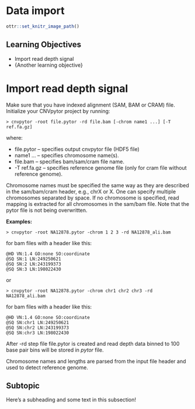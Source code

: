 
# Data import 


```r
ottr::set_knitr_image_path()
```

## Learning Objectives

- Import read depth signal
- {Another learning objective}

# Import read depth signal

Make sure that you have indexed alignment (SAM, BAM or CRAM) file.
Initialize your CNVpytor project by running:
```
> cnvpytor -root file.pytor -rd file.bam [-chrom name1 ...] [-T ref.fa.gz]
```
where:

* file.pytor -- specifies output cnvpytor file (HDF5 file)
* name1 ... -- specifies chromosome name(s).
* file.bam -- specifies bam/sam/cram file name.
* -T ref.fa.gz -- specifies reference genome file (only for cram file without reference genome).


Chromosome names must be specified the same way as they are described in the sam/bam/cram header, 
e.g., chrX or X. One can specify multiple chromosomes separated by space. If no chromosome is specified, 
read mapping is extracted for all chromosomes in the sam/bam file. 
Note that the pytor file is not being overwritten.

**Examples:**

```
> cnvpytor -root NA12878.pytor -chrom 1 2 3 -rd NA12878_ali.bam
```
for bam files with a header like this:
```
@HD VN:1.4 GO:none SO:coordinate
@SQ SN:1 LN:249250621
@SQ SN:2 LN:243199373
@SQ SN:3 LN:198022430
```

or
```
> cnvpytor -root NA12878.pytor -chrom chr1 chr2 chr3 -rd NA12878_ali.bam
```
for bam files with a header like this:
```
@HD VN:1.4 GO:none SO:coordinate
@SQ SN:chr1 LN:249250621
@SQ SN:chr2 LN:243199373
@SQ SN:chr3 LN:198022430
```


After -rd step file file.pytor is created and read depth data binned to 100 base pair bins will be stored 
in _pytor_ file.

Chromosome names and lengths are parsed from the input file header and used to 
detect reference genome.

## Subtopic

Here's a subheading and some text in this subsection!


